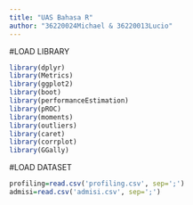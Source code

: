 ```yaml
---
title: "UAS Bahasa R"
author: "36220024Michael & 36220013Lucio"
---
```


#LOAD LIBRARY
```r
library(dplyr)
library(Metrics)
library(ggplot2)
library(boot)
library(performanceEstimation)
library(pROC)
library(moments)
library(outliers)
library(caret)
library(corrplot)
library(GGally)
```

#LOAD DATASET
```r
profiling=read.csv('profiling.csv', sep=';')
admisi=read.csv('admisi.csv', sep=';')
```


